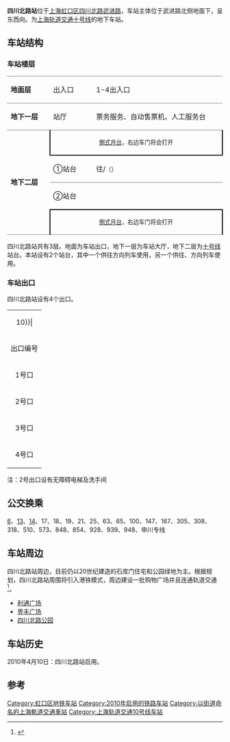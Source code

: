 {{noteTA 
|G1 =Railway}}
{{Infobox station
|name = 四川北路
|eng_name = North Sichuan Road
|symbol_right =
|linecolour = {{上海地铁颜色|10|yes}}
|image = North Sichuan Road Station.JPG
|caption = 四川北路站站台
|other_name = 
|country = {{PRC}}
|borough = [[上海市|上海市]][[虹口区|虹口区]][[四川北路街道|四川北路街道]]
|address = [[四川北路|四川北路]]与[[武进路|武进路]]交叉口
|coordinates = {{coord|31|14|9|N|121|28|8|E|type:railwaystation}}
|elevation = 
|owned = [[上海申通地铁集团|上海申通地铁集团]]
|operator = [[上海地铁|上海地铁]]
|lines = {{上海地铁线路名|10|SL}}
|distance = 
|platform = 2個[[側式月台|側式月台]]
|tracks = 2条
|bus_routes = 
|bus_stands = 
|connections = 
|structure = 地下车站
|hall = 地下站厅
|depth = 
|levels = 
|interchange = 
|exits = 4个
|architect = 
|architectural_style = 
|colour = 
|type = 
|status = 运营中
|code = L10/18
|classification = 
|website = 
|built = 
|opened = {{Start date|2010|4|10|df=y}}
|closed = 
|former = 
|pass_year = 
|passengers = 
|pass_system = 
|pass_rank = 
|mpassengers = 
|trains = 
|station_hours = 
|hours = 
|first = 往{{上海地铁起讫站|10|L|虹桥火车站}}：5:44<br/>往{{上海地铁起讫站|10|L|航中路}}：5:49<br/>往{{上海地铁起讫站|10|R}}：6:03
|last = 往{{上海地铁起讫站|10|L|虹桥火车站}}：23:05<br/>往{{上海地铁起讫站|10|L|航中路}}：23:00<br/>往{{上海地铁起讫站|10|R}}：23:08
|adjacent = {{adjacent stations|system=上海地铁|line=10|left=天潼路|right=海伦路|note-left=L10/17|note-mid=L10/18|note-right=L10/19}}
}}
'''四川北路站'''位于[[上海|上海]][[虹口区|虹口区]][[四川北路|四川北路]][[武进路|武进路]]，车站主体位于武进路北侧地面下，呈东西向。为[[上海轨道交通十号线|上海轨道交通十号线]]的地下车站。

== 车站结构 ==
=== 车站楼层 ===
{|cellspacing=0 cellpadding=3
|style="border-top:solid 1px gray;border-bottom:solid 1px gray;" width=100|'''地面层'''
|style="border-top:solid 1px gray;border-bottom:solid 1px gray;" width=100|出入口
|style="border-top:solid 1px gray;border-bottom:solid 1px gray;" width=350|1-4出入口
|-
|style="border-bottom:solid 1px gray;"|'''地下一层'''
|style="border-bottom:solid 1px gray;"|站厅
|style="border-bottom:solid 1px gray;"|票务服务、自动售票机、人工服务台
|-
|style="border-bottom:solid 1px gray;" rowspan=4|'''地下二层'''
|style="border-right:solid 2px black;border-left:solid 2px black;border-top:solid 0px gray;border-bottom:solid 2px black;" colspan=2|<center><small>[[側式月台|側式月台]]，右边车门将会打开</small></center>
|-
|style="border-bottom:solid 1px gray;"|①站台
|style="border-bottom:solid 1px gray;"|{{arrow|L}} {{上海地铁线路名|10}}往{{站|虹桥火车站}}/{{站|航中路}}<small>（{{站|天潼路}}）</small>
|-
|②站台
|{{split text|{{0|{{arrow|R}}}} {{上海地铁线路名|10}}往{{站|基隆路}}<small>（{{站|海伦路}}）</small>|{{arrow|R}}}}
|-
|style="border-right:solid 2px black;border-left:solid 2px black;border-top:solid 2px black;border-bottom:solid 1px gray;" colspan=2|<center><small>[[側式月台|側式月台]]，右边车门将会打开</small></center>
|}

四川北路站共有3层。地面为车站出口，地下一层为车站大厅，地下二层为[[上海轨道交通十号线|十号线]]站台。本站设有2个站台，其中一个供往{{上海轨道交通起讫站|10号线实际起点}}方向列车使用，另一个供往{{上海轨道交通起讫站|10号线实际终点}}、{{上海轨道交通起讫站|10号线支线实际终点}}方向列车使用。

=== 车站出口 ===
四川北路站设有4个出口。
{| class="wikitable"
|colspan=4 align="center" bgcolor={{上海地铁颜色|10}}|
|-
! 出口编号 !! 建议前往目的地 !! 照片
|-
| 1号口 || 四川北路、衡水路 || 
|-
| 2号口 || 四川北路、武进路 || 
|-
| 3号口 || 四川北路、中州路 || 
|-
| 4号口 || 四川北路、武进路 || 
|}

注：2号出口设有无障碍电梯及洗手间

== 公交换乘 ==
[[上海公交6路|6]]、[[上海公交13路|13]]、[[上海公交14路|14]]、17、18、19、21、25、63、65、100、147、167、305、308、318、510、573、848、854、928、939、948、申川专线

== 车站周边 ==
四川北路站周边，目前仍以20世纪建造的石库门住宅和公园绿地为主。根据规划，四川北路站周围将引入港铁模式，周边建设一批购物广场并且连通轨道交通<ref>{{Cite web |url=http://guide.ppsj.com.cn/art/1232/zxtfhqkscblzdk/ |title=中信泰富或全控四川北路站地块 |accessdate=2010-07-30 |archive-date=2016-03-05 |archive-url=https://web.archive.org/web/20160305034504/http://guide.ppsj.com.cn/art/1232/zxtfhqkscblzdk/ |dead-url=no }}</ref>。
*[[利通广场_(上海)|利通广场]]
*[[壹丰广场|壹丰广场]]
*[[四川北路公园|四川北路公园]]

== 车站历史 ==
2010年4月10日：四川北路站启用。

== 参考 ==
{{reflist}}

{{commonscat|North Sichuan Road Station}}
{{上海轨道交通10号线车站}}

[[Category:虹口区地铁车站|Category:虹口区地铁车站]]
[[Category:2010年启用的铁路车站|Category:2010年启用的铁路车站]]
[[Category:以街道命名的上海軌道交通車站|Category:以街道命名的上海軌道交通車站]]
[[Category:上海轨道交通10号线车站|Category:上海轨道交通10号线车站]]